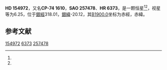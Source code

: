{{Starbox begin
| name = HD 154972
}}
{{Starbox observe
| epoch = [[J2000.0|J2000.0]]
| constell = {{星座名待查}}<ref name=SIMBAD>{{cite web
 | url=http://simbad.u-strasbg.fr/simbad/sim-id?Ident=HR+6373
 | title =Pulsating variable Star
 | publisher=Centre de Données astronomiques de Strasbourg
 | work=SIMBAD
 | accessdate=2012-07-13}}</ref><ref name=DATA>{{cite web
 | url=http://vizier.u-strasbg.fr/viz-bin/VizieR-5?-out.add=.&-source=5050&-corr=PK=HR&-out.max=9999&HR=6373
 | title=VizieR Detailed Page
 | accessdate=2012-07-13
 | archive-date=2019-02-16
 | archive-url=https://web.archive.org/web/20190216090211/http://vizier.u-strasbg.fr/viz-bin/VizieR-5?-out.add=.&-source=5050&-corr=PK=HR&-out.max=9999&HR=6373
 | dead-url=no
 }}</ref>
| 星官 = 
| ra = {{RA|17|16|35.6}}<ref name=SIMBAD /><ref name=DATA />
| dec = {{DEC|-74|31|59}}<ref name=SIMBAD /><ref name=DATA />
| appmag_v = 6.25<ref name=SIMBAD /><ref name=DATA />
}}
{{Starbox character
| class = A0V<ref name=SIMBAD /><ref name=DATA />
| b-v = -0.01<ref name=SIMBAD /><ref name=DATA />
| u-b = 0<ref name=SIMBAD /><ref name=DATA />
| r-i = <ref name=SIMBAD /><ref name=DATA />
| variable = 
}}
{{Starbox astrometry
| radial_v = 0
| prop_mo_ra = 0
| parallax = 
| p_error = 
}}
{{Starbox catalog
| names =CP-74 1610，[[SAO星表|SAO]] 257478，[[HD星表|HD]] 154972，[[HR星表|HR]] 6373}}
{{Starbox reference |Simbad=HR+6373}}
{{Starbox end}}

'''HD 154972'''，又名'''CP-74 1610'''，'''SAO 257478'''、'''HR 6373'''，是一颗恒星<ref name=SIMBAD /><ref name=DATA />，视星等为6.25，位于[[銀道座標系|銀經]]318.01，[[銀道座標系|銀緯]]-20.12，其[[B1900.0|B1900.0]]坐标为赤經{{RA|17|3|39.1}}，赤緯{{DEC|-74|-20.12|40}}。

== 参考文献 ==
{{reflist}}

{{star-stub}}

[[Category:HD和HDE天體|154972]]
[[Category:HR天體|6373]]
[[Category:SAO天體|257478]]